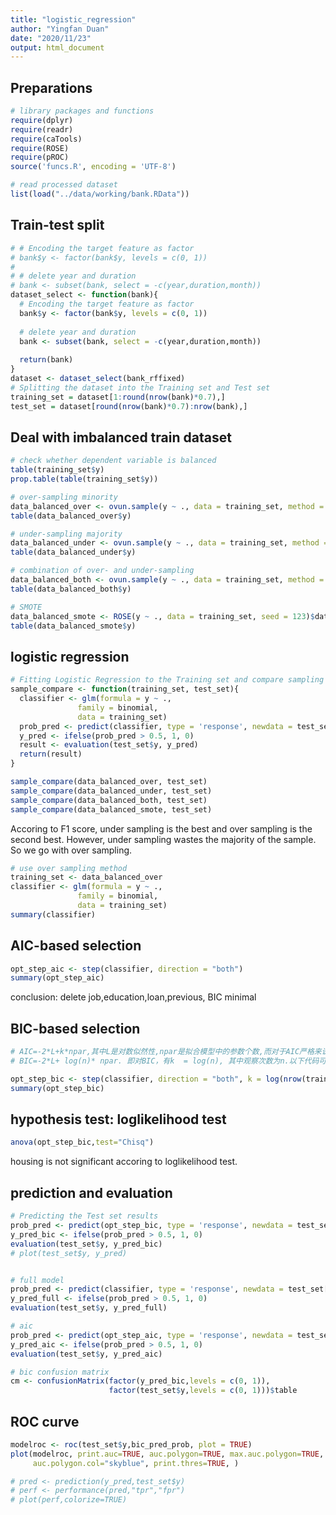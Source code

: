 ---
title: "logistic_regression"
author: "Yingfan Duan"
date: "2020/11/23"
output: html_document
---

## Preparations

```{r}
# library packages and functions
require(dplyr)
require(readr)
require(caTools)
require(ROSE)
require(pROC)     
source('funcs.R', encoding = 'UTF-8')

# read processed dataset
list(load("../data/working/bank.RData"))
```


## Train-test split

```{r}
# # Encoding the target feature as factor
# bank$y <- factor(bank$y, levels = c(0, 1))
# 
# # delete year and duration
# bank <- subset(bank, select = -c(year,duration,month))
dataset_select <- function(bank){
  # Encoding the target feature as factor
  bank$y <- factor(bank$y, levels = c(0, 1))
  
  # delete year and duration
  bank <- subset(bank, select = -c(year,duration,month))
  
  return(bank)
}
dataset <- dataset_select(bank_rffixed)
# Splitting the dataset into the Training set and Test set
training_set = dataset[1:round(nrow(bank)*0.7),]
test_set = dataset[round(nrow(bank)*0.7):nrow(bank),]
```

## Deal with imbalanced train dataset

```{r}
# check whether dependent variable is balanced
table(training_set$y)
prop.table(table(training_set$y))
```


```{r}
# over-sampling minority
data_balanced_over <- ovun.sample(y ~ ., data = training_set, method = "over",N = 2*27125)$data
table(data_balanced_over$y)

# under-sampling majority
data_balanced_under <- ovun.sample(y ~ ., data = training_set, method = "under", N = 2*1603, seed = 1)$data
table(data_balanced_under$y)

# combination of over- and under-sampling
data_balanced_both <- ovun.sample(y ~ ., data = training_set, method = "both", seed = 123)$data
table(data_balanced_both$y)

# SMOTE
data_balanced_smote <- ROSE(y ~ ., data = training_set, seed = 123)$data
table(data_balanced_smote$y)
```


## logistic regression
```{r}
# Fitting Logistic Regression to the Training set and compare sampling method
sample_compare <- function(training_set, test_set){
  classifier <- glm(formula = y ~ .,
               family = binomial,
               data = training_set)
  prob_pred <- predict(classifier, type = 'response', newdata = test_set[-18])
  y_pred <- ifelse(prob_pred > 0.5, 1, 0)
  result <- evaluation(test_set$y, y_pred)
  return(result)
}

sample_compare(data_balanced_over, test_set)
sample_compare(data_balanced_under, test_set)
sample_compare(data_balanced_both, test_set)
sample_compare(data_balanced_smote, test_set)
```

Accoring to F1 score, under sampling is the best and over sampling is the second best. However, under sampling wastes the majority of the sample. So we go with over sampling. 
```{r}
# use over sampling method
training_set <- data_balanced_over
classifier <- glm(formula = y ~ .,
               family = binomial,
               data = training_set)
summary(classifier)
```

## AIC-based selection
```{r}
opt_step_aic <- step(classifier, direction = "both")
summary(opt_step_aic)


```
conclusion: delete job,education,loan,previous, BIC minimal

## BIC-based selection
```{r}
# AIC=-2*L+k*npar,其中L是对数似然性,npar是拟合模型中的参数个数,而对于AIC严格来说k = 2.
# BIC=-2*L+ log(n)* npar. 即对BIC，有k  = log(n), 其中观察次数为n.以下代码可根据BIC找到最佳模型.

opt_step_bic <- step(classifier, direction = "both", k = log(nrow(training_set)))
summary(opt_step_bic)
```

## hypothesis test: loglikelihood test
```{r}
anova(opt_step_bic,test="Chisq")
```
housing is not significant accoring to loglikelihood test.

## prediction and evaluation
```{r}
# Predicting the Test set results
prob_pred <- predict(opt_step_bic, type = 'response', newdata = test_set[-18])
y_pred_bic <- ifelse(prob_pred > 0.5, 1, 0)
evaluation(test_set$y, y_pred_bic)
# plot(test_set$y, y_pred)


# full model 
prob_pred <- predict(classifier, type = 'response', newdata = test_set[-18])
y_pred_full <- ifelse(prob_pred > 0.5, 1, 0)
evaluation(test_set$y, y_pred_full)

# aic
prob_pred <- predict(opt_step_aic, type = 'response', newdata = test_set[-18])
y_pred_aic <- ifelse(prob_pred > 0.5, 1, 0)
evaluation(test_set$y, y_pred_aic)

# bic confusion matrix
cm <- confusionMatrix(factor(y_pred_bic,levels = c(0, 1)), 
                      factor(test_set$y,levels = c(0, 1)))$table
```

## ROC curve
```{r}
modelroc <- roc(test_set$y,bic_pred_prob, plot = TRUE)
plot(modelroc, print.auc=TRUE, auc.polygon=TRUE, max.auc.polygon=TRUE,
     auc.polygon.col="skyblue", print.thres=TRUE, )

# pred <- prediction(y_pred,test_set$y)
# perf <- performance(pred,"tpr","fpr")
# plot(perf,colorize=TRUE)
```
